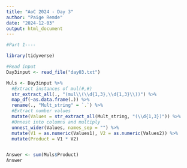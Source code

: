 ```yaml
---
title: "AoC 2024 - Day 3"
author: "Paige Remde"
date: "2024-12-03"
output: html_document
---
```


```r

#Part 1----

library(tidyverse)

#Read input
Day3input <- read_file("day03.txt")

Muls <- Day3input %>%
  #Extract instances of mul(#,#)
  str_extract_all(., "(mul\\(\\d{1,3},\\d{1,3}\\))") %>%
  map_df(~as.data.frame(.)) %>%
  rename(., "Mult_string" = `.`) %>%
  #Extract number values
  mutate(Values = str_extract_all(Mult_string, "(\\d{1,3})")) %>%
  #Unnest into columns and multiply
  unnest_wider(Values, names_sep = "") %>%
  mutate(V1 = as.numeric(Values1), V2 = as.numeric(Values2)) %>%
  mutate(Product = V1 * V2)


Answer <- sum(Muls$Product)
Answer

```